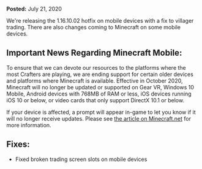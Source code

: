 **Posted:** July 21, 2020

We're releasing the 1.16.10.02 hotfix on mobile devices with a fix to villager trading. There are also changes coming to Minecraft on some mobile devices.  
  

## **Important News Regarding Minecraft Mobile:**

To ensure that we can devote our resources to the platforms where the most Crafters are playing, we are ending support for certain older devices and platforms where Minecraft is available. Effective in October 2020, Minecraft will no longer be updated or supported on Gear VR, Windows 10 Mobile, Android devices with 768MB of RAM or less, iOS devices running iOS 10 or below, or video cards that only support DirectX 10.1 or below.

If your device is affected, a prompt will appear in-game to let you know if it will no longer receive updates. Please see [the article on Minecraft.net](https://www.minecraft.net/article/important-news-regarding-minecraft-mobile) for more information.  
  

## **Fixes:**

-   Fixed broken trading screen slots on mobile devices